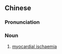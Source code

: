 ==Chinese==
{{zh-forms|type=22}}
{{wikipedia|lang=zh}}

===Pronunciation===
{{zh-pron
|m=xīnjī quē血
|cat=n
}}

===Noun===
{{zh-noun}}

# [[myocardial ischaemia]]

{{zh-cat|Cardiology}}